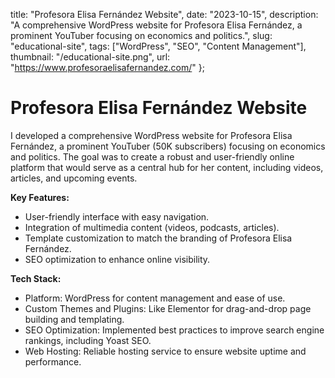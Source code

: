   title: "Profesora Elisa Fernández Website",
  date: "2023-10-15",
  description:
    "A comprehensive WordPress website for Profesora Elisa Fernández, a prominent YouTuber focusing on economics and politics.",
  slug: "educational-site",
  tags: ["WordPress", "SEO", "Content Management"],
  thumbnail: "/educational-site.png",
  url: "https://www.profesoraelisafernandez.com/"
};

# Profesora Elisa Fernández Website

I developed a comprehensive WordPress website for Profesora Elisa Fernández, a prominent YouTuber (50K subscribers) 
focusing on economics and politics. The goal was to create a robust and user-friendly online platform that would serve 
as a central hub for her content, including videos, articles, and upcoming events.

**Key Features:**
- User-friendly interface with easy navigation.
- Integration of multimedia content (videos, podcasts, articles).
- Template customization to match the branding of Profesora Elisa Fernández.
- SEO optimization to enhance online visibility.

**Tech Stack:**
- Platform: WordPress for content management and ease of use.
- Custom Themes and Plugins: Like Elementor for drag-and-drop page building and templating.
- SEO Optimization: Implemented best practices to improve search engine rankings, including Yoast SEO.
- Web Hosting: Reliable hosting service to ensure website uptime and performance.